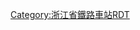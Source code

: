 <noinclude>{{BS-map
| title = 衢州站站线布置图
|map=</noinclude>
CONTg\CONTg\\\\\\\\\\~~ ~~{{rmri|u}}[[沪昆铁路]] [[上海站|上海]]方向
CONTgq\STR2+r\STRc3\STRg\STRf\ENDEa\ENDEa\ENDEa\\\\\\\\\\~~{{rmri|l}}[[衢州机场]]方向
STRc1\ABZ4+2f\STR+c3\STR\STR\STR\STR\\\\\\\\\
STR+c1\ABZg+4\STR\STR\STR+c2\STR3\\\\\\\\~~货机折返场
STR\ABZg2\STR+c3\STR+c2\ABZ3+1g\STRc4\\\\\\\\
STR\STR+c1\ABZg+4\ABZg+1\STRc4\\\\\\\\CONTg\CONTg~~{{rmri|u}}[[沪昆高铁]]{{站|上海虹桥}}方向
STR\STR\ABZg2\STR+c3\\\\\\\\\STRg\STRf
STR\STR\STR+c1\ABZg+4\\\\\\\\\ABZg2\STR+c3
STR\STR\STR+c2\ABZg3\\\\\\\\\STR+c1\ABZg+4
STR\STR\ABZg+1\STR+c4\\\\\\\\CONTg\STR+c2\ABZg3~~[[杭长高铁]]衢州精调工区
STR\STR\STR\STR\\\\\\\STRc2\ABZg3\ABZg+1\STR+c4
\\STR\STR\STR\STR\\\\\\\STR+1\STR+c2!~STRc4\ABZg3\ABZg2\STRc3\
\STR\ABZg2\ABZg2!~STRc3\STR+c3\\\\\\\ENDEe\ABZg+1\STR+c4\STR+c1\STR+4
CONTg\STR\STR+c1\ABZg+4!~STRc1\ABZg+4\\\\\\\\STR\STR\STR\STR
STR+c2\ABZg3!~STRc2\ABZg3\ABZg2\ABZg2!~STRc3\STRc3\\\\\\\STR\STR\STR\STR
\\STRc2\ABZ3+1g\ABZg+1!~STRc4\STR+c4\STR!~STRc1\ABZg+4!~STRc1\STR2+4\STRc3\\\\\\STR\STR\STR\ABZg2\STRc3\\
\STRc2\STR3+1\STRc4\STR\STR\STR\ABZg2\STRc3!~STRc1\STR2+4\STRc3\\\\STRc2\ABZg3\STR\STR\STR+c1\STR2+4\STRc3\
STRc2\ABZ1+3f\STRc4\STRc2\ABZg3\STR\STR\STR+c1\ABZ4+2l\STR2+r!~STRc1!~STRc3\ABZ4+2l!~STRc3\STR2+r!~STRc3\STRc3\STRc2\STR3+1\STR+c4\STR\STR\STR\STRc1\ABZ4+2f\STRc3
STR+1\STR+c4\\STR+1\STR+c4\STR\STR\STR\STRc1\STR+4!~STRc1\STR+4!~STRc1\STR+4!~STRc1\STR+4\STR+1\STRc4\STR\STR\STR\STR\\STR+c1\STR+4
BS\STR\STR\BS\STR\STR\STR\STR\STR\BS\STR\STR\STR\STR\STR\BS\STR\STR\STR\STR\BS\STR\STR\BS
BS\STR\STR\BS\STR\STR\STR\STR\STR\BS\STR\STR\STR\STR\STR\BS\STR\STR\STR\STR\BS\STR\STR\BS
BS\STR\STR\BS\STR\STR\STR\STR\STR\BS\STR\STR\STR\STR\STR\BS\STR\STR\STR\STR\BS\STR\STR\BS
BS\STR\STR\BS\STR\STR\STR\STR\STR\BS\STR\STR\STR\STR\STR\BS\STR\STR\STR\STR\BS\STR\STR\BS
BS\STR\STR\BS\STR\STR\STR\STR\STR\BS\STR\STR\STR\STR\STR\BS\STR\STR\STR\STR\BS\STR\STR\BS
STR2\STR+c3\\STR2\STR+c3\STR\STR\STR\STRc2\STR3!~STRc2\STR3!~STRc2\STR3!~STRc2\STR3\STR2\STRc3\STR\STR\STR\STR\\STR+c2\STR3
STRc1\ABZ2+4g\STRc3\STRc1\ABZg+4\STR\STR\STR\STR+1!~STRc2\STR3+1!~STRc2!~STRc4\ABZ3+1l!~STRc4\STRr+1!~STRc4\STRc4\STRc1\STR2+4\STR+c3\STR\STR\STR\STRc2\ABZ3+1g\STRc4
STRc1\STR2+4\STRc3\ABZg2\STR+c3\STR\STR\ABZg+1\STR+1!~STRc4\STRc4\\\\STRc1\ABZg+4\STR\STR\STR+c2\STR3+1\STRc4
\STRc1\STR2+4\STR+c1!~STRc3\ABZg+4\STR\STR+c2\ABZg3!~STRc2\STR3\\\\\\STR2\STR+c3\STR+c2\ABZ3+1g\STRc4\
\STRc1\ABZg+4\STR\STR\ABZg+1\ABZg+1!~STRc4\STRc4\\\\\\STRc1\ABZg+4\ABZg+1\STRc4\
ABZg2\ABZg2!~STRc3\STR+c3\STR\STR\\\\\\\\ABZg2\STR+c3
STR+c1\ABZg+4!~STRc1\ABZg+4\STR\STR\\\\\\\\STR+c1\ABZg+4
STR\STR\ABZg2\STR+c3\STR\\\\\\\\STR\STR
STR\STR+c2\ABZg3!~STRc1\ABZg+4\STR\ENDEa\\\\\\\STR\STR
STR\ABZg+1\STR+c4\ABZg2\STR+c3\STR\\\\\\\STR\STR
STR\STR\STR+c2\ABZg3!~STRc1\ABZ2+4g\STR+c3\\\\\\\STR\STR
STR\STR\ABZg+1\STR+c4\STRc1\ABZ2+4g\STRc3\\\\\\STR\STR
\STR\STR+c2\ABZg3\STR\\STRc1\STRl+4\STRq\STRq\STRq\STRq\STRq\KRZo\KRZo\CONTfq~~{{rmri|r}}巨化集团专用线
STR\ABZg+1\STR+c4\STR\\\\\\\\\STR\STR
STR+c2\ABZg3\STR\STR\\\\\\\\\STR\STR
ABZg+1\STR+c4\STR\STR\\\\\\\\\STR\STR
CONTgq\STRgq\STRr\STR\STR+c2\STR3\\\\\\\\\STR\STR\\
\\CONTgq\STRfq\STRq\KRZu\KRZr+1u\STRc4\\\\\\\\\STR\STR\\\\~~{{rmri|l}}[[衢九铁路]]{{站|九江}}方向
\STR\STR\\\\\\\\\\STRg\STRf~~
\STRg\STRf\\\\\\\\\\CONTf\CONTf~~{{rmri|d}}[[沪昆高铁]]{{站|昆明南}}方向
CONTf\CONTf\\\\\\\\\\~~ ~~{{rmri|d}}[[沪昆线]] [[昆明站]]方向
<noinclude>}}

{{Rdt intro|[[衢州站]]}}

[[Category:浙江省鐵路車站RDT]]

</noinclude>